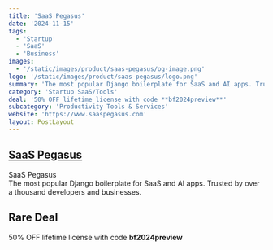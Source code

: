 ```yaml
---
title: 'SaaS Pegasus'
date: '2024-11-15'
tags:
  - 'Startup'
  - 'SaaS'
  - 'Business'
images:
  - '/static/images/product/saas-pegasus/og-image.png'
logo: '/static/images/product/saas-pegasus/logo.png'
summary: 'The most popular Django boilerplate for SaaS and AI apps. Trusted by over a thousand developers and businesses.'
category: 'Startup SaaS/Tools'
deal: '50% OFF lifetime license with code **bf2024preview**'
subcategory: 'Productivity Tools & Services'
website: 'https://www.saaspegasus.com'
layout: PostLayout
---
```


## [SaaS Pegasus](https://www.saaspegasus.com)

SaaS Pegasus <br/>
The most popular Django boilerplate for SaaS and AI apps. Trusted by over a thousand developers and businesses.

## Rare Deal

50% OFF lifetime license with code **bf2024preview**
